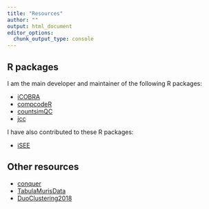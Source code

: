 ```yaml
---
title: "Resources"
author: ""
output: html_document
editor_options: 
  chunk_output_type: console
---
```


## R packages

I am the main developer and maintainer of the following R packages:

- [iCOBRA](http://bioconductor.org/packages/iCOBRA/)
- [compcodeR](http://bioconductor.org/packages/compcodeR)
- [countsimQC](https://github.com/csoneson/countsimQC)
- [jcc](https://github.com/csoneson/jcc)

I have also contributed to these R packages:

- [iSEE](https://github.com/csoneson/iSEE)

## Other resources

- [conquer](http://imlspenticton.uzh.ch:3838/conquer/)
- [TabulaMurisData](https://bioconductor.org/packages/TabulaMurisData/)
- [DuoClustering2018](https://bioconductor.org/packages/DuoClustering2018/)